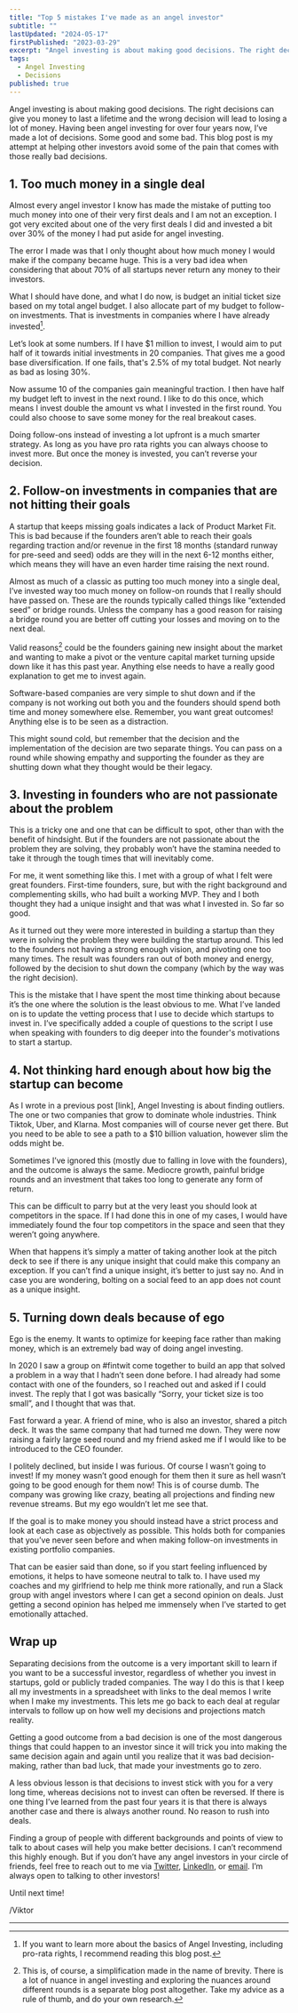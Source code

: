 ```yaml
---
title: "Top 5 mistakes I've made as an angel investor"
subtitle: ""
lastUpdated: "2024-05-17"
firstPublished: "2023-03-29"
excerpt: "Angel investing is about making good decisions. The right decisions will give you money to last a lifetime and the wrong decision can lead to losing a lot of money. Having been angel investing for over four years now, I’ve made quite a few mistakes."
tags:
  - Angel Investing
  - Decisions
published: true
---
```



Angel investing is about making good decisions. The right decisions can give you money to last a lifetime and the wrong decision will lead to losing a lot of money. Having been angel investing for over four years now, I’ve made a lot of decisions. Some good and some bad. This blog post is my attempt at helping other investors avoid some of the pain that comes with those really bad decisions.

## 1. Too much money in a single deal
Almost every angel investor I know has made the mistake of putting too much money into one of their very first deals and I am not an exception. I got very excited about one of the very first deals I did and invested a bit over 30% of the money I had put aside for angel investing.

The error I made was that I only thought about how much money I would make if the company became huge. This is a very bad idea when considering that about 70% of all startups never return any money to their investors.

What I should have done, and what I do now, is budget an initial ticket size based on my total angel budget. I also allocate part of my budget to follow-on investments. That is investments in companies where I have already invested[^1].

Let’s look at some numbers. If I have $1 million to invest, I would aim to put half of it towards initial investments in 20 companies. That gives me a good base diversification. If one fails, that's 2.5% of my total budget. Not nearly as bad as losing 30%.


Now assume 10 of the companies gain meaningful traction. I then have half my budget left to invest in the next round. I like to do this once, which means I invest double the amount vs what I invested in the first round. You could also choose to save some money for the real breakout cases.

Doing follow-ons instead of investing a lot upfront is a much smarter strategy. As long as you have pro rata rights you can always choose to invest more. But once the money is invested, you can’t reverse your decision.

## 2. Follow-on investments in companies that are not hitting their goals

A startup that keeps missing goals indicates a lack of Product Market Fit. This is bad because if the founders aren’t able to reach their goals regarding traction and/or revenue in the first 18 months (standard runway for pre-seed and seed) odds are they will in the next 6-12 months either, which means they will have an even harder time raising the next round.

Almost as much of a classic as putting too much money into a single deal, I’ve invested way too much money on follow-on rounds that I really should have passed on. These are the rounds typically called things like “extended seed” or bridge rounds. Unless the company has a good reason for raising a bridge round you are better off cutting your losses and moving on to the next deal.

Valid reasons[^2] could be the founders gaining new insight about the market and wanting to make a pivot or the venture capital market turning upside down like it has this past year. Anything else needs to have a really good explanation to get me to invest again.

Software-based companies are very simple to shut down and if the company is not working out both you and the founders should spend both time and money somewhere else. Remember, you want great outcomes! Anything else is to be seen as a distraction. 

This might sound cold, but remember that the decision and the implementation of the decision are two separate things. You can pass on a round while showing empathy and supporting the founder as they are shutting down what they thought would be their legacy.

## 3. Investing in founders who are not passionate about the problem

This is a tricky one and one that can be difficult to spot, other than with the benefit of hindsight. But if the founders are not passionate about the problem they are solving, they probably won’t have the stamina needed to take it through the tough times that will inevitably come.

For me, it went something like this. I met with a group of what I felt were great founders. First-time founders, sure, but with the right background and complementing skills, who had built a working MVP. They and I both thought they had a unique insight and that was what I invested in. So far so good.

As it turned out they were more interested in building a startup than they were in solving the problem they were building the startup around. This led to the founders not having a strong enough vision, and pivoting one too many times. The result was founders ran out of both money and energy, followed by the decision to shut down the company (which by the way was the right decision).

This is the mistake that I have spent the most time thinking about because it’s the one where the solution is the least obvious to me. What I’ve landed on is to update the vetting process that I use to decide which startups to invest in. I’ve specifically added a couple of questions to the script I use when speaking with founders to dig deeper into the founder's motivations to start a startup.

## 4. Not thinking hard enough about how big the startup can become

As I wrote in a previous post [link], Angel Investing is about finding outliers. The one or two companies that grow to dominate whole industries. Think Tiktok, Uber, and Klarna. Most companies will of course never get there. But you need to be able to see a path to a $10 billion valuation, however slim the odds might be.

Sometimes I’ve ignored this (mostly due to falling in love with the founders), and the outcome is always the same. Mediocre growth, painful bridge rounds and an investment that takes too long to generate any form of return.

This can be difficult to parry but at the very least you should look at competitors in the space. If I had done this in one of my cases, I would have immediately found the four top competitors in the space and seen that they weren’t going anywhere.

When that happens it’s simply a matter of taking another look at the pitch deck to see if there is any unique insight that could make this company an exception. If you can’t find a unique insight, it’s better to just say no. And in case you are wondering, bolting on a social feed to an app does not count as a unique insight.

## 5. Turning down deals because of ego

Ego is the enemy. It wants to optimize for keeping face rather than making money, which is an extremely bad way of doing angel investing.

In 2020 I saw a group on #fintwit come together to build an app that solved a problem in a way that I hadn’t seen done before. I had already had some contact with one of the founders, so I reached out and asked if I could invest. The reply that I got was basically “Sorry, your ticket size is too small”, and I thought that was that.

Fast forward a year. A friend of mine, who is also an investor, shared a pitch deck. It was the same company that had turned me down. They were now raising a fairly large seed round and my friend asked me if I would like to be introduced to the CEO founder.

I politely declined, but inside I was furious. Of course I wasn’t going to invest! If my money wasn’t good enough for them then it sure as hell wasn’t going to be good enough for them now! This is of course dumb. The company was growing like crazy, beating all projections and finding new revenue streams. But my ego wouldn’t let me see that.

If the goal is to make money you should instead have a strict process and look at each case as objectively as possible. This holds both for companies that you’ve never seen before and when making follow-on investments in existing portfolio companies.

That can be easier said than done, so if you start feeling influenced by emotions, it helps to have someone neutral to talk to. I have used my coaches and my girlfriend to help me think more rationally, and run a Slack group with angel investors where I can get a second opinion on deals. Just getting a second opinion has helped me immensely when I’ve started to get emotionally attached.

## Wrap up

Separating decisions from the outcome is a very important skill to learn if you want to be a successful investor, regardless of whether you invest in startups, gold or publicly traded companies. The way I do this is that I keep all my investments in a spreadsheet with links to the deal memos I write when I make my investments. This lets me go back to each deal at regular intervals to follow up on how well my decisions and projections match reality.

Getting a good outcome from a bad decision is one of the most dangerous things that could happen to an investor since it will trick you into making the same decision again and again until you realize that it was bad decision-making, rather than bad luck, that made your investments go to zero.

A less obvious lesson is that decisions to invest stick with you for a very long time, whereas decisions not to invest can often be reversed. If there is one thing I’ve learned from the past four years it is that there is always another case and there is always another round. No reason to rush into deals.

Finding a group of people with different backgrounds and points of view to talk to about cases will help you make better decisions. I can’t recommend this highly enough. But if you don’t have any angel investors in your circle of friends, feel free to reach out to me via [Twitter](https://twitter.com/Qw4z1), [LinkedIn](https://www.linkedin.com/in/viktornyblom/), or [email](mailto:viktor@nyblom.io). I’m always open to talking to other investors!

Until next time!

/Viktor

---

[^1]: If you want to learn more about the basics of Angel Investing, including pro-rata rights, I recommend reading <Link href="/blog/angel_investing_for_fun_and_profit">this blog post</Link>.

[^2]: This is, of course, a simplification made in the name of brevity. There is a lot of nuance in angel investing and exploring the nuances around different rounds is a separate blog post altogether. Take my advice as a rule of thumb, and do your own research.
